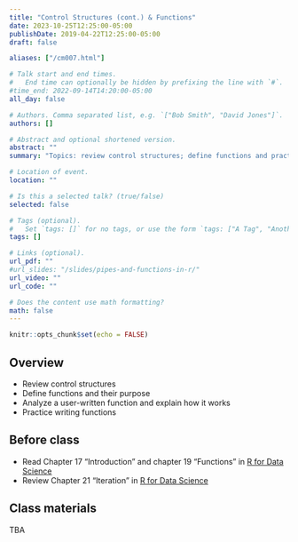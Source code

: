 ```yaml
---
title: "Control Structures (cont.) & Functions"
date: 2023-10-25T12:25:00-05:00
publishDate: 2019-04-22T12:25:00-05:00
draft: false

aliases: ["/cm007.html"]

# Talk start and end times.
#   End time can optionally be hidden by prefixing the line with `#`.
#time_end: 2022-09-14T14:20:00-05:00
all_day: false

# Authors. Comma separated list, e.g. `["Bob Smith", "David Jones"]`.
authors: []

# Abstract and optional shortened version.
abstract: ""
summary: "Topics: review control structures; define functions and practice writing functions."

# Location of event.
location: ""

# Is this a selected talk? (true/false)
selected: false

# Tags (optional).
#   Set `tags: []` for no tags, or use the form `tags: ["A Tag", "Another Tag"]` for one or more tags.
tags: []

# Links (optional).
url_pdf: ""
#url_slides: "/slides/pipes-and-functions-in-r/"
url_video: ""
url_code: ""

# Does the content use math formatting?
math: false
---
```


```r
knitr::opts_chunk$set(echo = FALSE)
```

## Overview

* Review control structures 
* Define functions and their purpose
* Analyze a user-written function and explain how it works
* Practice writing functions

## Before class

* Read Chapter 17 "Introduction" and chapter 19 "Functions" in [R for Data Science](http://r4ds.had.co.nz/)
* Review Chapter 21 "Iteration” in [R for Data Science](https://r4ds.had.co.nz/iteration.html) 

<!--
See "Data transformation" lecture for further references
-->

## Class materials

TBA

<!--
* Run the code below in your console to download today’s in-class exercises: `usethis::use_course("css-materials/functions")`
-->


<!--
* [Pipes in R](/notes/pipes/)
* [Functions in R](/notes/functions/)

## What you need to do after class

* Homework assignments
* Review today’s lecture materials, and prepare for next class
-->